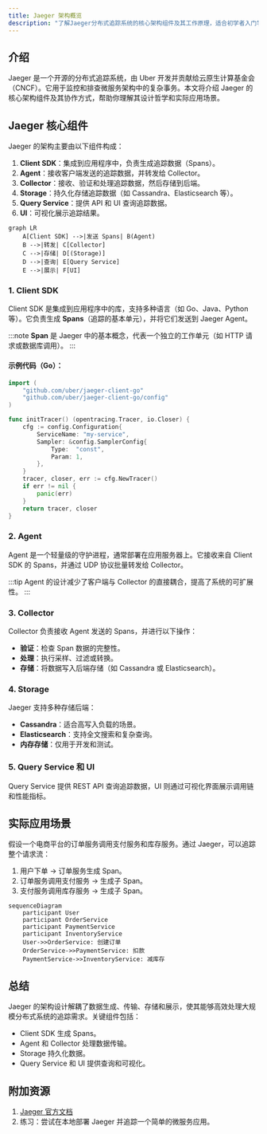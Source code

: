 ```yaml
---
title: Jaeger 架构概览
description: "了解Jaeger分布式追踪系统的核心架构组件及其工作原理，适合初学者入门学习。"
---
```


## 介绍

Jaeger 是一个开源的分布式追踪系统，由 Uber 开发并贡献给云原生计算基金会（CNCF）。它用于监控和排查微服务架构中的复杂事务。本文将介绍 Jaeger 的核心架构组件及其协作方式，帮助你理解其设计哲学和实际应用场景。

## Jaeger 核心组件

Jaeger 的架构主要由以下组件构成：

1. **Client SDK**：集成到应用程序中，负责生成追踪数据（Spans）。
2. **Agent**：接收客户端发送的追踪数据，并转发给 Collector。
3. **Collector**：接收、验证和处理追踪数据，然后存储到后端。
4. **Storage**：持久化存储追踪数据（如 Cassandra、Elasticsearch 等）。
5. **Query Service**：提供 API 和 UI 查询追踪数据。
6. **UI**：可视化展示追踪结果。

```mermaid
graph LR
    A[Client SDK] -->|发送 Spans| B(Agent)
    B -->|转发| C[Collector]
    C -->|存储| D[(Storage)]
    D -->|查询| E[Query Service]
    E -->|展示| F[UI]
```

### 1. Client SDK

Client SDK 是集成到应用程序中的库，支持多种语言（如 Go、Java、Python 等）。它负责生成 **Spans**（追踪的基本单元），并将它们发送到 Jaeger Agent。

:::note
**Span** 是 Jaeger 中的基本概念，代表一个独立的工作单元（如 HTTP 请求或数据库调用）。
:::

#### 示例代码（Go）：
```go
import (
    "github.com/uber/jaeger-client-go"
    "github.com/uber/jaeger-client-go/config"
)

func initTracer() (opentracing.Tracer, io.Closer) {
    cfg := config.Configuration{
        ServiceName: "my-service",
        Sampler: &config.SamplerConfig{
            Type:  "const",
            Param: 1,
        },
    }
    tracer, closer, err := cfg.NewTracer()
    if err != nil {
        panic(err)
    }
    return tracer, closer
}
```

### 2. Agent

Agent 是一个轻量级的守护进程，通常部署在应用服务器上。它接收来自 Client SDK 的 Spans，并通过 UDP 协议批量转发给 Collector。

:::tip
Agent 的设计减少了客户端与 Collector 的直接耦合，提高了系统的可扩展性。
:::

### 3. Collector

Collector 负责接收 Agent 发送的 Spans，并进行以下操作：
- **验证**：检查 Span 数据的完整性。
- **处理**：执行采样、过滤或转换。
- **存储**：将数据写入后端存储（如 Cassandra 或 Elasticsearch）。

### 4. Storage

Jaeger 支持多种存储后端：
- **Cassandra**：适合高写入负载的场景。
- **Elasticsearch**：支持全文搜索和复杂查询。
- **内存存储**：仅用于开发和测试。

### 5. Query Service 和 UI

Query Service 提供 REST API 查询追踪数据，UI 则通过可视化界面展示调用链和性能指标。

## 实际应用场景

假设一个电商平台的订单服务调用支付服务和库存服务。通过 Jaeger，可以追踪整个请求流：
1. 用户下单 → 订单服务生成 Span。
2. 订单服务调用支付服务 → 生成子 Span。
3. 支付服务调用库存服务 → 生成子 Span。

```mermaid
sequenceDiagram
    participant User
    participant OrderService
    participant PaymentService
    participant InventoryService
    User->>OrderService: 创建订单
    OrderService->>PaymentService: 扣款
    PaymentService->>InventoryService: 减库存
```

## 总结

Jaeger 的架构设计解耦了数据生成、传输、存储和展示，使其能够高效处理大规模分布式系统的追踪需求。关键组件包括：
- Client SDK 生成 Spans。
- Agent 和 Collector 处理数据传输。
- Storage 持久化数据。
- Query Service 和 UI 提供查询和可视化。

## 附加资源
1. [Jaeger 官方文档](https://www.jaegertracing.io/docs/)
2. 练习：尝试在本地部署 Jaeger 并追踪一个简单的微服务应用。